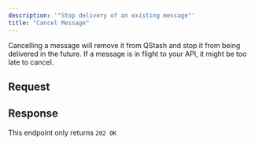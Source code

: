 ```yaml
---
description: '"Stop delivery of an existing message"'
title: "Cancel Message"
---
```

Cancelling a message will remove it from QStash and stop it from being delivered
in the future. If a message is in flight to your API, it might be too late to
cancel.
## Request
## Response
This endpoint only returns `202 OK`
